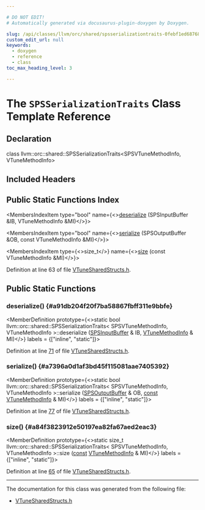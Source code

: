 ```yaml
---

# DO NOT EDIT!
# Automatically generated via docusaurus-plugin-doxygen by Doxygen.

slug: /api/classes/llvm/orc/shared/spsserializationtraits-0febf1ed687686d6570ddae389b2a20f
custom_edit_url: null
keywords:
  - doxygen
  - reference
  - class
toc_max_heading_level: 3

---
```





# The `SPSSerializationTraits` Class Template Reference

<DoxygenPage pluginConfig={pluginConfig}>



## Declaration

<CodeBlock>class llvm::orc::shared::SPSSerializationTraits&lt;SPSVTuneMethodInfo, VTuneMethodInfo&gt;</CodeBlock>

## Included Headers

<IncludesList>
<IncludesListItem
  filePath="llvm/ExecutionEngine/Orc/Shared/VTuneSharedStructs.h"
  permalink="/docs/api/files/include/include/llvm/include/llvm/executionengine/include/llvm/executionengine/orc/include/llvm/executionengine/orc/shared/vtunesharedstructs-h"
  isLocal="true" />
</IncludesList>

## Public Static Functions Index

<MembersIndex>

<MembersIndexItem
  type="bool"
  name={<><a href="#a91db204f20f7ba58867fbff311e9bbfe">deserialize</a> (SPSInputBuffer &amp;IB, VTuneMethodInfo &amp;MI)</>}>
</MembersIndexItem>

<MembersIndexItem
  type="bool"
  name={<><a href="#a7396a0d1af3bd45f115081aae7405392">serialize</a> (SPSOutputBuffer &amp;OB, const VTuneMethodInfo &amp;MI)</>}>
</MembersIndexItem>

<MembersIndexItem
  type={<>size&#95;t</>}
  name={<><a href="#a84f3823912e50197ea82fa67aed2eac3">size</a> (const VTuneMethodInfo &amp;MI)</>}>
</MembersIndexItem>

</MembersIndex>


Definition at line 63 of file <a href="/docs/api/files/include/include/llvm/include/llvm/executionengine/include/llvm/executionengine/orc/include/llvm/executionengine/orc/shared/vtunesharedstructs-h">VTuneSharedStructs.h</a>.

<SectionDefinition>

## Public Static Functions

### deserialize() {#a91db204f20f7ba58867fbff311e9bbfe}

<MemberDefinition
  prototype={<>static bool llvm::orc::shared::SPSSerializationTraits&lt; SPSVTuneMethodInfo, VTuneMethodInfo &gt;::deserialize (<a href="/docs/api/classes/llvm/orc/shared/spsinputbuffer">SPSInputBuffer</a> &amp; IB, <a href="/docs/api/structs/llvm/orc/vtunemethodinfo">VTuneMethodInfo</a> &amp; MI)</>}
  labels = {["inline", "static"]}>

Definition at line <a href="/docs/api/files/include/include/llvm/include/llvm/executionengine/include/llvm/executionengine/orc/include/llvm/executionengine/orc/shared/vtunesharedstructs-h/#l00071">71</a> of file <a href="/docs/api/files/include/include/llvm/include/llvm/executionengine/include/llvm/executionengine/orc/include/llvm/executionengine/orc/shared/vtunesharedstructs-h">VTuneSharedStructs.h</a>.
</MemberDefinition>

### serialize() {#a7396a0d1af3bd45f115081aae7405392}

<MemberDefinition
  prototype={<>static bool llvm::orc::shared::SPSSerializationTraits&lt; SPSVTuneMethodInfo, VTuneMethodInfo &gt;::serialize (<a href="/docs/api/classes/llvm/orc/shared/spsoutputbuffer">SPSOutputBuffer</a> &amp; OB, <a href="/docs/api/files/lib/lib/target/lib/target/aarch64/aarch64promoteconstant-cpp/#a90f8350fecae261c25be85d38b451bff">const</a> <a href="/docs/api/structs/llvm/orc/vtunemethodinfo">VTuneMethodInfo</a> &amp; MI)</>}
  labels = {["inline", "static"]}>

Definition at line <a href="/docs/api/files/include/include/llvm/include/llvm/executionengine/include/llvm/executionengine/orc/include/llvm/executionengine/orc/shared/vtunesharedstructs-h/#l00077">77</a> of file <a href="/docs/api/files/include/include/llvm/include/llvm/executionengine/include/llvm/executionengine/orc/include/llvm/executionengine/orc/shared/vtunesharedstructs-h">VTuneSharedStructs.h</a>.
</MemberDefinition>

### size() {#a84f3823912e50197ea82fa67aed2eac3}

<MemberDefinition
  prototype={<>static size&#95;t llvm::orc::shared::SPSSerializationTraits&lt; SPSVTuneMethodInfo, VTuneMethodInfo &gt;::size (<a href="/docs/api/files/lib/lib/target/lib/target/aarch64/aarch64promoteconstant-cpp/#a90f8350fecae261c25be85d38b451bff">const</a> <a href="/docs/api/structs/llvm/orc/vtunemethodinfo">VTuneMethodInfo</a> &amp; MI)</>}
  labels = {["inline", "static"]}>

Definition at line <a href="/docs/api/files/include/include/llvm/include/llvm/executionengine/include/llvm/executionengine/orc/include/llvm/executionengine/orc/shared/vtunesharedstructs-h/#l00065">65</a> of file <a href="/docs/api/files/include/include/llvm/include/llvm/executionengine/include/llvm/executionengine/orc/include/llvm/executionengine/orc/shared/vtunesharedstructs-h">VTuneSharedStructs.h</a>.
</MemberDefinition>

</SectionDefinition>

<hr/>

The documentation for this class was generated from the following file:

<ul>
<li><a href="/docs/api/files/include/include/llvm/include/llvm/executionengine/include/llvm/executionengine/orc/include/llvm/executionengine/orc/shared/vtunesharedstructs-h">VTuneSharedStructs.h</a></li>
</ul>

</DoxygenPage>
